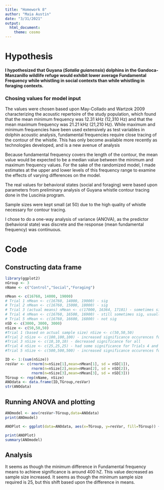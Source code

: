 ```yaml
---
title: "Homework 8"
author: "Maia Austin"
date: "3/31/2021"
output: 
  html_document:
    theme: cosmo
---
```


# Hypothesis
#### I hypothesized that Guyana (*Sotalia guianensis*) dolphins in the Gandoca-Manzanillo wildlife refuge would exhibit lower average Fundamental Frequency while whistling in social contexts than while whistling in foraging contexts.


### Chosing values for model input
The values were chosen based upon May-Collado and Wartzok 2009 characterizing the acoustic repertoire of the study population, which found that the mean minimum frequency was 12.31 kHz (12,310 Hz) and that the mean maximum frequency was 21.21 kHz (21,210 Hz). While maximum and minimum frequencies have been used extensively as test variables in dolphin acoustic analysis, fundamental frequencies require close tracing of the contour of the whistle. This has only become available more recently as technologies developed, and is a new avenue of analysis

Because fundamental frequency covers the length of the contour, the mean value would be expected to be a median value between the minimum and maximum frequency values. For the sake of the randomized model, I made estimates at the upper and lower levels of this frequency range to examine the effects of varying differences on the model.

The real values for behavioral states (social and foraging) were based upon parameters from preliminary analysis of Guyana whistle contour tracing done in the Luscinia program.

Sample sizes were kept small (at 50) due to the high quality of whistle necessary for contour tracing.

I chose to do a one-way analysis of variance (ANOVA), as the predictor (behavioral state) was discrete and the response (mean fundamental frequency) was continuous.

# Code
## Constructing data frame
```r
library(ggplot2)
nGroup <- 3
nName <- c("Control","Social","Foraging")

nMean <- c(16760, 14000, 19000)
# Trial 1 nMean <- c(16760, 14000, 19000) - sig
# Trial 2 nMean <- c(16760, 15000, 18000) - sig
# Trial 3 (actual means) nMean <- c(17000, 16364, 17101) - sometimes sig, sometimes not (depends on data generation)
# Trial 4 nMean <- c(16760, 16500, 16900) - still sometimes sig, usually not
# Trial 5 nMean <- c(16760, 16600, 16800) - not sig
nSD <- c(3000, 3000, 3000)
nSize <- c(50,50,50)
#Trial 1 (based on actual sample size) nSize <- c(50,50,50) 
#Trial 2 nSize <- c(100,100,100) - increased significance occurences for nMean trials 3-5
#Trial 3 nSize <- c(10,10,10) - decreased significance for all
#Trial 4 nSize <- c(25,25,25) - had some significance for Trials 4 and 4, but reduced
#Trial 5 nSize <- c(500,500,500) - increased significance occurences for all

ID <- 1:(sum(nSize))
resVar <- c(rnorm(n=nSize[1],mean=nMean[1], sd = nSD[1]),
            rnorm(n=nSize[2],mean=nMean[2], sd = nSD[2]),
            rnorm(n=nSize[3],mean=nMean[3], sd = nSD[3]))
TGroup <- rep(nName, nSize)
ANOdata <- data.frame(ID,TGroup,resVar)
str(ANOdata)
```

## Running ANOVA and plotting
```r
ANOmodel <- aov(resVar~TGroup,data=ANOdata)
print(ANOmodel)

ANOPlot <- ggplot(data=ANOdata, aes(x=TGroup, y=resVar, fill=TGroup)) + geom_boxplot()

print(ANOPlot)
summary(ANOmodel)
```


## Analysis
It seems as though the minimum difference in Fundamental frequency means to achieve significance is around 400 hZ. 
This value decreased as sample size increased. It seems as though the minimum sample size required is 25, but this shift based upon the difference in means. 


